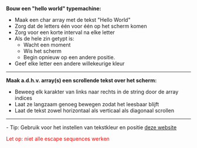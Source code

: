 ﻿'''Bouw een "hello world" typemachine:'''
* Maak een char array met de tekst "Hello World"
* Zorg dat de letters één voor één op het scherm komen
* Zorg voor een korte interval na elke letter
* Als de hele zin getypt is:
** Wacht een moment
** Wis het scherm
** Begin opnieuw op een andere positie.
* Geef elke letter een andere willekeurige kleur

----

'''Maak a.d.h.v. array(s) een scrollende tekst over het scherm:'''
* Beweeg elk karakter van links naar rechts in de string door de array indices
* Laat ze langzaam genoeg bewegen zodat het leesbaar blijft
* Laat de tekst zowel horizontaal als verticaal als diagonaal scrollen

----

- Tip: Gebruik voor het instellen van tekstkleur en positie [http://www.hamiltonlabs.com/UserGuide/30-AnsiEscapeSequences.htm deze website]

<font style="color:red">Let op: niet alle escape sequences werken</font>